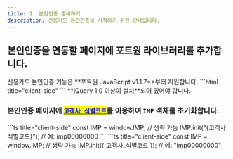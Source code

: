 ```yaml
---
title: 1. 본인인증 준비하기
description: 신용카드 본인인증을 시작하기 위한 안내입니다.
---
```



## 본인인증을 연동할 페이지에 포트원 라이브러리를 추가합니다.

<Hint style="info">
  신용카드 본인인증 기능은 **포트원 JavaScript v1.1.7**부터 지원합니다.
</Hint>

<Tabs>
  <Tab title="HTML">
    ```html title="client-side"
    <!-- jQuery -->
    <script type="text/javascript" src="https://code.jquery.com/jquery-1.12.4.min.js" ></script>
    <!-- iamport.payment.js -->
    <script type="text/javascript" src="https://cdn.iamport.kr/js/iamport.payment-{SDK-최신버전}.js"></script>
    ```
  </Tab>
</Tabs>

<Hint style="danger">
  **jQuery 1.0 이상이 설치**되어 있어야 합니다.
</Hint>

### 본인인증 페이지에 [<mark style="color:blue;">`고객사 식별코드`</mark>](../../ready/readme#4-포트원-연동정보-확인하기)를 이용하여 `IMP` 객체를 초기화합니다.

<Tabs>
  <Tab title="JavaScript">
    ```ts title="client-side"
    const IMP = window.IMP; // 생략 가능
    IMP.init("{고객사 식별코드}"); // 예: imp00000000
    ```
  </Tab>

  <Tab title="ES Next">
    ```ts title="client-side"
    const IMP = window.IMP; // 생략 가능
    IMP.init({ 고객사_식별코드 }); // 예: "imp00000000"
    ```
  </Tab>
</Tabs>
